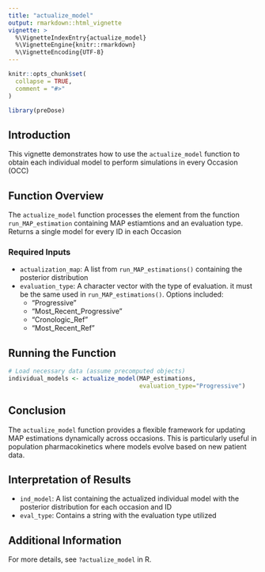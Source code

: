 ```yaml
---
title: "actualize_model"
output: rmarkdown::html_vignette
vignette: >
  %\VignetteIndexEntry{actualize_model}
  %\VignetteEngine{knitr::rmarkdown}
  %\VignetteEncoding{UTF-8}
---
```


```r
knitr::opts_chunk$set(
  collapse = TRUE,
  comment = "#>"
)
```

```r
library(preDose)
```

## Introduction

This vignette demonstrates how to use the `actualize_model` function to obtain each individual model to perform simulations in every Occasion (OCC)

## Function Overview

The `actualize_model` function processes the element from the function `run_MAP_estimation` containing MAP estiamtions and an evaluation type. Returns a single model for every ID in each Occasion

### Required Inputs
- `actualization_map`: A list from `run_MAP_estimations()` containing the posterior distribution
- `evaluation_type`: A character vector with the type of evaluation. it must be the same used in `run_MAP_estimations()`. Options included:
  - "Progressive"
  - "Most_Recent_Progressive"
  - "Cronologic_Ref"
  - "Most_Recent_Ref"

## Running the Function 

```r
# Load necessary data (assume precomputed objects)
individual_models <- actualize_model(MAP_estimations,
                                     evaluation_type="Progressive")
```

## Conclusion

The `actualize_model` function provides a flexible framework for updating MAP estimations dynamically across occasions. This is particularly useful in population pharmacokinetics where models evolve based on new patient data.

## Interpretation of Results

- `ind_model`: A list containing the actualized individual model with the posterior distribution for each occasion and ID
- `eval_type`: Contains a string with the evaluation type utilized

## Additional Information

For more details, see `?actualize_model` in R.
